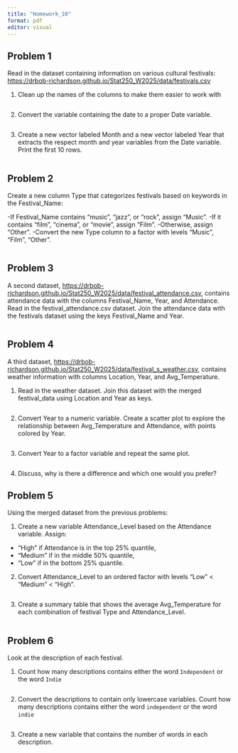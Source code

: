 ```yaml
---
title: "Homework_10"
format: pdf
editor: visual
---
```


## Problem 1

Read in the dataset containing information on various cultural festivals: [https://drbob-richardson.github.io/Stat250_W2025/data/festivals.csv](https://drbob-richardson.github.io/Stat250_W2025/data/festivals.csv)

1. Clean up the names of the columns to make them easier to work with
```r

```

2. Convert the variable containing the date to a proper Date variable. 
```r

```

3. Create a new vector labeled Month and a new vector labeled Year that extracts the respect month and year variables from the Date variable. Print the first 10 rows. 
```r

```


## Problem 2

Create a new column Type that categorizes festivals based on keywords in the Festival_Name:

-If Festival_Name contains "music", "jazz", or "rock", assign "Music".
-If it contains "film", "cinema", or "movie", assign "Film".
-Otherwise, assign "Other".
-Convert the new Type column to a factor with levels "Music", "Film", "Other".

```r

```

## Problem 3

A second dataset, [https://drbob-richardson.github.io/Stat250_W2025/data/festival_attendance.csv](https://drbob-richardson.github.io/Stat250_W2025/data/festival_attendance.csv), contains attendance data with the columns Festival_Name, Year, and Attendance. Read in the festival_attendance.csv dataset. Join the attendance data with the festivals dataset using the keys Festival_Name and Year.

```r

```

## Problem 4

A third dataset, [https://drbob-richardson.github.io/Stat250_W2025/data/festival_s_weather.csv](https://drbob-richardson.github.io/Stat250_W2025/data/festival_weather.csv), contains weather information with columns Location, Year, and Avg_Temperature.


1. Read in the weather dataset. Join this dataset with the merged festival_data using Location and Year as keys.
```r

```

2. Convert Year to a numeric variable. Create a scatter plot to explore the relationship between Avg_Temperature and Attendance, with points colored by Year. 
```r

```

3. Convert Year to a factor variable and repeat the same plot. 
```r

```

4. Discuss, why is there a difference and which one would you prefer?

## Problem 5

Using the merged dataset from the previous problems:

1. Create a new variable Attendance_Level based on the Attendance variable. Assign: 

- "High" if Attendance is in the top 25% quantile,
- "Medium" if in the middle 50% quantile,
- "Low" if in the bottom 25% quantile.

2. Convert Attendance_Level to an ordered factor with levels "Low" < "Medium" < "High".
```r

```


3. Create a summary table that shows the average Avg_Temperature for each combination of festival Type and Attendance_Level.
```r

```

## Problem 6

Look at the description of each festival. 

1. Count how many descriptions contains either the word `Independent` or the word `Indie`
```r

```

2. Convert the descriptions to contain only lowercase variables. Count how many descriptions contains either the word `independent` or the word `indie`
```r

```

3. Create a new variable that contains the number of words in each description.
```r

```


